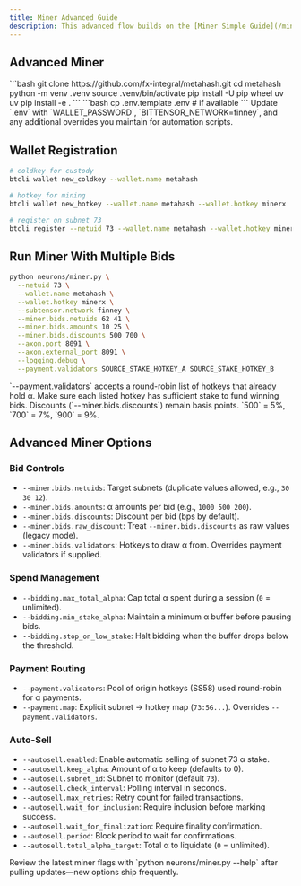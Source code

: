 ```yaml
---
title: Miner Advanced Guide
description: This advanced flow builds on the [Miner Simple Guide](/miners-validators-guide/miners/miner-simple-guide) and covers multi-bid strategies, payment routing, and automation flags that experienced operators typically rely on.
---
```


## Advanced Miner

<Steps>
  <Step title="Clone and prepare the repository">
    ```bash
    git clone https://github.com/fx-integral/metahash.git
    cd metahash
    python -m venv .venv
    source .venv/bin/activate
    pip install -U pip wheel uv
    uv pip install -e .
    ```
  </Step>
  <Step title="Configure environment secrets">
    ```bash
    cp .env.template .env  # if available
    ```
    Update `.env` with `WALLET_PASSWORD`, `BITTENSOR_NETWORK=finney`, and any additional overrides you maintain for automation scripts.
  </Step>
</Steps>

## Wallet Registration

```bash
# coldkey for custody
btcli wallet new_coldkey --wallet.name metahash

# hotkey for mining
btcli wallet new_hotkey --wallet.name metahash --wallet.hotkey minerx

# register on subnet 73
btcli register --netuid 73 --wallet.name metahash --wallet.hotkey minerx
```

## Run Miner With Multiple Bids

```bash
python neurons/miner.py \
  --netuid 73 \
  --wallet.name metahash \
  --wallet.hotkey minerx \
  --subtensor.network finney \
  --miner.bids.netuids 62 41 \
  --miner.bids.amounts 10 25 \
  --miner.bids.discounts 500 700 \
  --axon.port 8091 \
  --axon.external_port 8091 \
  --logging.debug \
  --payment.validators SOURCE_STAKE_HOTKEY_A SOURCE_STAKE_HOTKEY_B
```

<Warning>
`--payment.validators` accepts a round-robin list of hotkeys that already hold α. Make sure each listed hotkey has sufficient stake to fund winning bids.
</Warning>

<Warning>
Discounts (`--miner.bids.discounts`) remain basis points. `500` = 5%, `700` = 7%, `900` = 9%.
</Warning>

## Advanced Miner Options

### Bid Controls

- `--miner.bids.netuids`: Target subnets (duplicate values allowed, e.g., `30 30 12`).
- `--miner.bids.amounts`: α amounts per bid (e.g., `1000 500 200`).
- `--miner.bids.discounts`: Discount per bid (bps by default).
- `--miner.bids.raw_discount`: Treat `--miner.bids.discounts` as raw values (legacy mode).
- `--miner.bids.validators`: Hotkeys to draw α from. Overrides payment validators if supplied.

### Spend Management

- `--bidding.max_total_alpha`: Cap total α spent during a session (`0` = unlimited).
- `--bidding.min_stake_alpha`: Maintain a minimum α buffer before pausing bids.
- `--bidding.stop_on_low_stake`: Halt bidding when the buffer drops below the threshold.

### Payment Routing

- `--payment.validators`: Pool of origin hotkeys (SS58) used round-robin for α payments.
- `--payment.map`: Explicit subnet → hotkey map (`73:5G...`). Overrides `--payment.validators`.

### Auto-Sell

- `--autosell.enabled`: Enable automatic selling of subnet 73 α stake.
- `--autosell.keep_alpha`: Amount of α to keep (defaults to 0).
- `--autosell.subnet_id`: Subnet to monitor (default `73`).
- `--autosell.check_interval`: Polling interval in seconds.
- `--autosell.max_retries`: Retry count for failed transactions.
- `--autosell.wait_for_inclusion`: Require inclusion before marking success.
- `--autosell.wait_for_finalization`: Require finality confirmation.
- `--autosell.period`: Block period to wait for confirmations.
- `--autosell.total_alpha_target`: Total α to liquidate (`0` = unlimited).

<Note>
Review the latest miner flags with `python neurons/miner.py --help` after pulling updates—new options ship frequently.
</Note>
